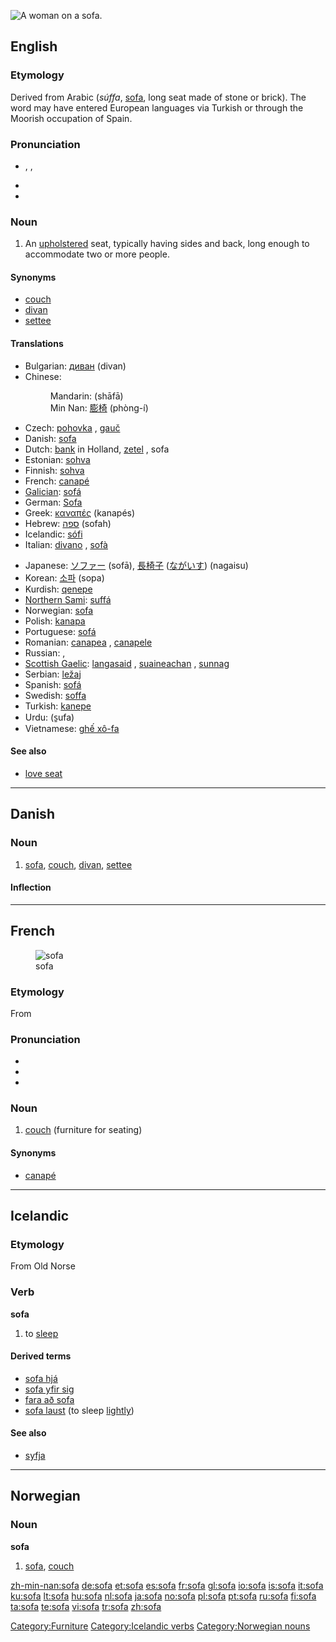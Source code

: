 [[Image:Edouard Manet 042.jpg|thumb|right|A woman on a sofa. ]]
{{also|sofá|sófa|Sofa}}
==English==
{{wikipedia}}

===Etymology===
Derived from Arabic {{Arab|[[صفة]]}} (''súffa'', [[sofa]], long seat made of stone or brick). The word may have entered European languages via Turkish or through the Moorish occupation of Spain.

===Pronunciation===
* {{enPR|sō'fə}}, {{IPA|/ˈsəʊfə/}}, {{SAMPA|/"s@Uf@/}}
* {{audio|en-us-sofa.ogg|Audio (US)}}
* {{rhymes|əʊfə}}

===Noun===
{{en-noun}}

# An [[upholster]]ed seat, typically having sides and back, long enough to accommodate two or more people.

====Synonyms====
* [[couch]]
* [[divan]]
* [[settee]]

====Translations====
{{trans-top|upholstered seat}}
* Bulgarian: [[диван]] (divan) {{n}}
* Chinese:
*: Mandarin: {{zh-ts|[[沙發]]|[[沙发]]}} (shāfā)
*: Min Nan: [[膨椅]] (phòng-í)
* Czech: [[pohovka]] {{f}}, [[gauč]] {{m}}
* Danish: [[#Danish|sofa]]
* Dutch: [[bank]] {{f}} {{m}} in Holland, [[zetel]] {{m}}, sofa {{m}}
* Estonian: [[sohva]]
* Finnish: [[sohva]]
* French: [[canapé]] {{m}}
* [[Galician]]: [[sofá]] {{m}}
* German: [[Sofa]] {{n}}
* Greek: [[καναπές]] (kanapés) {{m}}
* Hebrew: [[ספה]] (sofah) {{f}}
* Icelandic: [[sófi]] {{m}}
* Italian: [[divano]] {{m}}, [[sofà]] {{m}}
{{trans-mid}}
* Japanese: [[ソファー]] (sofā), [[長椅子]] ([[ながいす]]) (nagaisu)
* Korean: [[소파]] (sopa)
* Kurdish: [[qenepe]]
* [[Northern Sami]]: [[suffá]]
* Norwegian: [[sofa]]
* Polish: [[kanapa]] {{f}}
* Portuguese: [[sofá]] {{m}}
* Romanian: [[canapea]] {{f}}, [[canapele]] {{f|p}}
* Russian: {{t|ru|софа|f|sc=Cyrl|tr=sofá}}, {{t|ru|диван|m|sc=Cyrl|tr=diván}}
* [[Scottish Gaelic]]: [[langasaid]] {{f}}, [[suaineachan]] {{m}}, [[sunnag]] {{f}}
* Serbian: [[ležaj]] {{m}}
* Spanish: [[sofá]] {{m}}
* Swedish: [[soffa]] {{c}}
* Turkish: [[kanepe]]
* Urdu: {{ur-Arab|[[صوفہ]]}} (s̱ufa)
* Vietnamese: [[ghế xô-fa]]
{{trans-bottom}}

====See also====
* [[love seat]]

[[Category:Furniture]]

----

==Danish==

===Noun===
{{da-noun|en|er}}

# [[sofa#English|sofa]], [[couch]], [[divan]], [[settee]]

====Inflection====
{{da-noun-infl|en|er}}

----

==French==
[[Image:Edouard Manet 042.jpg|thumb|sofa]]

===Etymology===
From {{etyl|en|fr}} {{term|sofa}}

===Pronunciation===
* {{IPA|/so.fa/|lang=fr}} 
* {{rhymes|a|lang=fr}}
* {{homophones|sofas|lang=fr}}

===Noun===
{{fr-noun|m}}

# [[couch]] (furniture for seating)

====Synonyms====
* {{sense|couch}} [[canapé]]

{{tbot entry|French|couch|2008|April|fr}}

----

==Icelandic==

===Etymology===
From Old Norse

===Verb===
'''sofa'''

# to [[sleep]]

====Derived terms====
* [[sofa hjá]]
* [[sofa yfir sig]]
* [[fara að sofa]]
* [[sofa laust]] (to sleep [[lightly]])

====See also====
* [[syfja]]

[[Category:Icelandic verbs]]

----

==Norwegian==

===Noun===
'''sofa'''

# [[#English|sofa]], [[couch]]

[[Category:Norwegian nouns]]

[[zh-min-nan:sofa]]
[[de:sofa]]
[[et:sofa]]
[[es:sofa]]
[[fr:sofa]]
[[gl:sofa]]
[[io:sofa]]
[[is:sofa]]
[[it:sofa]]
[[ku:sofa]]
[[lt:sofa]]
[[hu:sofa]]
[[nl:sofa]]
[[ja:sofa]]
[[no:sofa]]
[[pl:sofa]]
[[pt:sofa]]
[[ru:sofa]]
[[fi:sofa]]
[[ta:sofa]]
[[te:sofa]]
[[vi:sofa]]
[[tr:sofa]]
[[zh:sofa]]
